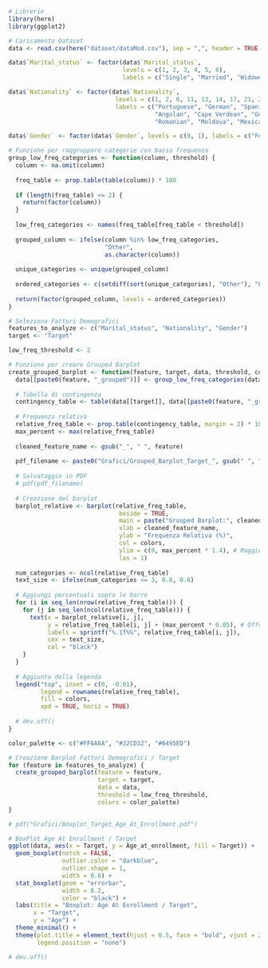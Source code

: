 ```r
# Librerie
library(here)
library(ggplot2)

# Caricamento Dataset
data <- read.csv(here("dataset/dataMod.csv"), sep = ",", header = TRUE, check.names = FALSE)

data$`Marital_status` <- factor(data$`Marital_status`, 
                                levels = c(1, 2, 3, 4, 5, 6),
                                labels = c("Single", "Married", "Widower", "Divorced", "Facto Union", "Separated"))

data$`Nationality` <- factor(data$`Nationality`, 
                              levels = c(1, 2, 6, 11, 13, 14, 17, 21, 22, 24, 25, 26, 32, 41, 62, 100, 101, 103, 105, 108, 109),
                              labels = c("Portuguese", "German", "Spanish", "Italian", "Dutch", "English", "Lithuanian",
                                         "Angolan", "Cape Verdean", "Guinean", "Mozambican", "Santomean", "Turkish", "Brazilian",
                                         "Romanian", "Moldova", "Mexican", "Ukrainian", "Russian", "Cuban", "Colombian"))

data$`Gender` <- factor(data$`Gender`, levels = c(0, 1), labels = c("Female", "Male"))

# Funzione per raggruppare categorie con bassa frequenza
group_low_freq_categories <- function(column, threshold) {
  column <- na.omit(column)
  
  freq_table <- prop.table(table(column)) * 100
  
  if (length(freq_table) <= 2) {
    return(factor(column))
  }
  
  low_freq_categories <- names(freq_table[freq_table < threshold])
  
  grouped_column <- ifelse(column %in% low_freq_categories, 
                           "Other", 
                           as.character(column))
  
  unique_categories <- unique(grouped_column)
  
  ordered_categories <- c(setdiff(sort(unique_categories), "Other"), "Other")
  
  return(factor(grouped_column, levels = ordered_categories))
}

# Seleziona Fattori Demografici
features_to_analyze <- c("Marital_status", "Nationality", "Gender")
target <- "Target"

low_freq_threshold <- 2

# Funzione per creare Grouped Barplot
create_grouped_barplot <- function(feature, target, data, threshold, colors) {
  data[[paste0(feature, "_grouped")]] <- group_low_freq_categories(data[[feature]], threshold)
  
  # Tabella di contingenza
  contingency_table <- table(data[[target]], data[[paste0(feature, "_grouped")]])
  
  # Frequenza relativa
  relative_freq_table <- prop.table(contingency_table, margin = 2) * 100
  max_percent <- max(relative_freq_table)
  
  cleaned_feature_name <- gsub("_", " ", feature)
  
  pdf_filename <- paste0("Grafici/Grouped_Barplot_Target_", gsub(" ", "_", cleaned_feature_name), ".pdf")
  
  # Salvataggio in PDF
  # pdf(pdf_filename)
  
  # Creazione del barplot
  barplot_relative <- barplot(relative_freq_table, 
                               beside = TRUE, 
                               main = paste("Grouped Barplot:", cleaned_feature_name, "/", target),
                               xlab = cleaned_feature_name, 
                               ylab = "Frequenza Relativa (%)", 
                               col = colors,
                               ylim = c(0, max_percent * 1.4), # Maggiore spazio sopra le barre
                               las = 1)
  
  num_categories <- ncol(relative_freq_table)
  text_size <- ifelse(num_categories <= 3, 0.8, 0.6)
  
  # Aggiungi percentuali sopra le barre
  for (i in seq_len(nrow(relative_freq_table))) {
    for (j in seq_len(ncol(relative_freq_table))) {
      text(x = barplot_relative[i, j], 
           y = relative_freq_table[i, j] + (max_percent * 0.05), # Offset aumentato
           labels = sprintf("%.1f%%", relative_freq_table[i, j]), 
           cex = text_size, 
           col = "black")
    }
  }
  
  # Aggiunta della legenda
  legend("top", inset = c(0, -0.01), 
         legend = rownames(relative_freq_table), 
         fill = colors, 
         xpd = TRUE, horiz = TRUE)
  
  # dev.off()
}

color_palette <- c("#FF6A6A", "#32CD32", "#6495ED")

# Creazione Barplot Fattori Demografici / Target
for (feature in features_to_analyze) {
  create_grouped_barplot(feature = feature, 
                         target = target, 
                         data = data, 
                         threshold = low_freq_threshold, 
                         colors = color_palette)
}


```

```r
# pdf("Grafici/Boxplot_Target_Age_At_Enrollment.pdf")

# BoxPlot Age At Enrollment / Target
ggplot(data, aes(x = Target, y = Age_at_enrollment, fill = Target)) +
  geom_boxplot(notch = FALSE,
               outlier.color = "darkblue",
               outlier.shape = 1,
               width = 0.6) +
  stat_boxplot(geom = "errorbar",
               width = 0.2,
               color = "black") +
  labs(title = "Boxplot: Age At Enrollment / Target",
       x = "Target",
       y = "Age") +
  theme_minimal() +
  theme(plot.title = element_text(hjust = 0.5, face = "bold", vjust = 2),
        legend.position = "none")

# dev.off()

```